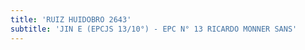 ```yaml
---
title: 'RUIZ HUIDOBRO 2643'
subtitle: 'JIN E (EPCJS 13/10°) - EPC N° 13 RICARDO MONNER SANS'
---
```


#
